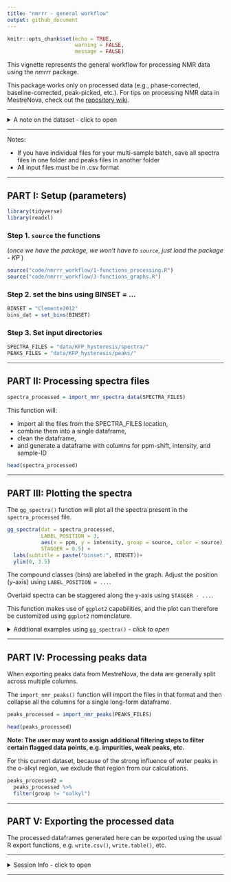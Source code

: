 ```yaml
---
title: "nmrrr - general workflow"
output: github_document
---
```


```r
knitr::opts_chunk$set(echo = TRUE,
                      warning = FALSE,
                      message = FALSE)
```

This vignette represents the general workflow for processing NMR data using the *nmrrr* package. 

This package works only on processed data (e.g., phase-corrected, baseline-corrected, peak-picked, etc.). 
For tips on processing NMR data in MestreNova, check out the [repository wiki](https://github.com/kaizadp/nmrrr/wiki).

---

<details>
  <summary>A note on the dataset - click to open</summary>
  
The data used in this example are a subset of the dataset generated for Patel et al. "Soil carbon dynamics during drying vs. rewetting: Importance of antecedent moisture conditions". [DOI: 10.1016/j.soilbio.2021.108165](https://doi.org/10.1016/j.soilbio.2021.108165). 

Soils were subjected to two treatments:

a. drought: soils were dried and then rewet to 50 % moisture (w/w)
b. flood: soils were saturated and then dried to 50 % moisture (w/w)
  
</details>


---

Notes:

- If you have individual files for your multi-sample batch, save all spectra files in one folder and peaks files in another folder
- All input files must be in .csv format

---

## PART I: Setup (parameters)

```r
library(tidyverse)
library(readxl)
```

### Step 1. `source` the functions 

(*once we have the package, we won't have to `source`, just load the package - KP* ) 


```r
source("code/nmrrr_workflow/1-functions_processing.R")
source("code/nmrrr_workflow/3-functions_graphs.R")
```

### Step 2. set the bins using BINSET = ...

```r
BINSET = "Clemente2012"
bins_dat = set_bins(BINSET)
```

### Step 3. Set input directories

```r
SPECTRA_FILES = "data/KFP_hysteresis/spectra/"
PEAKS_FILES = "data/KFP_hysteresis/peaks/"
```

---

## PART II: Processing spectra files


```r
spectra_processed = import_nmr_spectra_data(SPECTRA_FILES)
```

This function will:

- import all the files from the SPECTRA_FILES location, 
- combine them into a single dataframe,
- clean the dataframe,
- and generate a dataframe with columns for ppm-shift, intensity, and sample-ID


```r
head(spectra_processed)
```


---

## PART III: Plotting the spectra

The `gg_spectra()` function will plot all the spectra present in the `spectra_processed` file.

```r
gg_spectra(dat = spectra_processed, 
           LABEL_POSITION = 3, 
           aes(x = ppm, y = intensity, group = source, color = source),
           STAGGER = 0.5) + 
  labs(subtitle = paste("binset:", BINSET))+
  ylim(0, 3.5)
```

The compound classes (bins) are labelled in the graph. Adjust the position (y-axis) using `LABEL_POSITION = ...`.

Overlaid spectra can be staggered along the y-axis using `STAGGER - ...`.

This function makes use of `ggplot2` capabilities, and the plot can therefore be customized using `ggplot2` nomenclature.


<details>
  <summary>Additional examples using `gg_spectra()`  - *click to open*</summary>

```r
gg_spectra(dat = spectra_processed, 
           LABEL_POSITION = 3, 
           aes(x = ppm, y = intensity, group = source),
           STAGGER = 0.5) + 
  labs(subtitle = paste("binset:", BINSET))+
  ylim(0, 3.5)
```

</details>


---


## PART IV: Processing peaks data

When exporting peaks data from MestreNova, the data are generally split across multiple columns.

The `import_nmr_peaks()` function will import the files in that format and then collapse all the columns for a single long-form dataframe.

```r
peaks_processed = import_nmr_peaks(PEAKS_FILES)
```

```r
head(peaks_processed)
```


**Note: The user may want to assign additional filtering steps to filter certain flagged data points, e.g. impurities, weak peaks, etc. ** 

For this current dataset, because of the strong influence of water peaks in the o-alkyl region, we exclude that region from our calculations.

```r
peaks_processed2 = 
  peaks_processed %>% 
  filter(group != "oalkyl")
```


---

## PART V: Exporting the processed data

The processed dataframes generated here can be exported using the usual R export functions, e.g. `write.csv()`, `write.table()`, etc.  


---

<details>
  <summary>Session Info - click to open</summary>

Date run: `r Sys.Date()`


```r
sessionInfo()
```

</details>

---